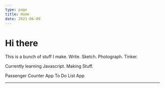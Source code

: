 ```yaml
---
type: page
title: Home
date: 2021-06-09
---
```


# Hi there

This is a bunch of stuff I make. Write. Sketch. Photograph. Tinker.

Currently learning Javascript. Making Stuff.

Passenger Counter App
To Do List App



---


